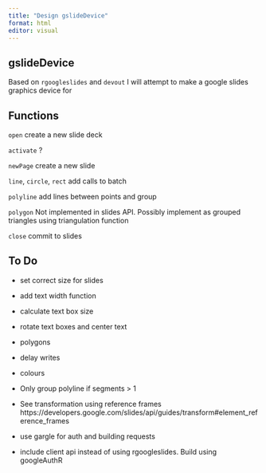 ```yaml
---
title: "Design gslideDevice"
format: html
editor: visual
---
```


## gslideDevice

Based on `rgoogleslides` and `devout` I will attempt to make a google slides graphics device for

## Functions

`open` create a new slide deck

`activate` ?

`newPage` create a new slide

`line`, `circle`, `rect` add calls to batch

`polyline` add lines between points and group

`polygon` Not implemented in slides API. Possibly implement as grouped triangles using triangulation function

`close` commit to slides

## To Do

-   set correct size for slides

-   add text width function

-   calculate text box size

-   rotate text boxes and center text

-   polygons

-   delay writes

-   colours

-   Only group polyline if segments \> 1

-   See transformation using reference frames https://developers.google.com/slides/api/guides/transform#element_reference_frames
-   use gargle for auth and building requests
-   include client api instead of using rgoogleslides. Build using googleAuthR
